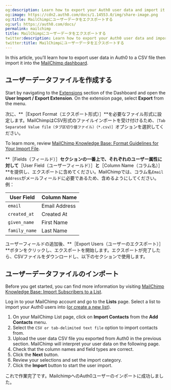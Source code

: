 ```yaml
---
og:description: Learn how to export your Auth0 user data and import it into MailChimp.
og:image: https://cdn2.auth0.com/docs/1.14553.0/img/share-image.png
og:title: MailChimpにユーザーデータをエクスポートする
og:url: https://auth0.com/docs/
permalink: mailchimp
title: MailChimpにユーザーデータをエクスポートする
twitter:description: Learn how to export your Auth0 user data and import it into MailChimp.
twitter:title: MailChimpにユーザーデータをエクスポートする
---
```


In this article, you’ll learn how to export user data in Auth0 to a CSV file then import it into the [MailChimp dashboard](https://login.mailchimp.com/).

## ユーザーデータファイルを作成する

Start by navigating to the [Extensions](https://manage.auth0.com/#/extensions) section of the Dashboard and open the **User Import / Export Extension**. On the extension page, select **Export** from the menu.

次に、**［Export Format（エクスポート形式）］**を必要なファイル形式に設定します。MailChimpはCSV形式のファイルインポートを受け付けるため、`［Tab Separated Value file（タブ区切り値ファイル）（*.csv）］`オプションを選択してください。

To learn more, review [MailChimp Knowledge Base: Format Guidelines for Your Import File](https://kb.mailchimp.com/lists/growth/format-guidelines-for-your-import-file).

**［Fields（フィールド）］**セクションの一番上で、それぞれのユーザー属性に対して**［User Field（ユーザーフィールド）］**と**［Column Name（コラム名）］**を提供し、エクスポートに含めてください。MailChimpでは、コラム名`Email Address`がメールフィールドに必要であるため、含めるようにしてください。例：

<table class="table"><thead>
<tr>
<th>User Field</th>
<th>Column Name</th>
</tr>
</thead>
<tbody>
<tr>
<td><code>email</code></td>
<td>Email Address</td>
</tr>
<tr>
<td><code>created_at</code></td>
<td>Created At</td>
</tr>
<tr>
<td><code>given_name</code></td>
<td>First Name</td>
</tr>
<tr>
<td><code>family_name</code></td>
<td>Last Name</td>
</tr>
</tbody>
</table>

ユーザーフィールドの追加後、**［Export Users（ユーザーのエクスポート）］**ボタンをクリックし、エクスポートを開始します。エクスポートが完了したら、CSVファイルをダウンロードし、以下のセクションで使用します。

## ユーザーデータファイルのインポート

Before you get started, you can find more information by visiting [MailChimp Knowledge Base: Import Subscribers to a List](https://kb.mailchimp.com/lists/growth/import-subscribers-to-a-list).

Log in to your MailChimp account and go to the **Lists** page. Select a list to import your Auth0 users into ([or create a new list](https://kb.mailchimp.com/lists/growth/create-a-new-list)).

1. On your MailChimp List page, click on **Import Contacts** from the **Add Contacts** menu.
2. Select the `CSV or tab-delimited text file` option to import contacts from.
3. Upload the user data CSV file you exported from Auth0 in the previous section. MailChimp will interpret your user data on the following page.
4. Check that the column names and field types are correct.
5. Click the **Next** button.
6. Review your selections and set the import category.
7. Click the **Import** button to start the user import.

これで作業完了です。MailchimpへのAuth0ユーザーのインポートに成功しました。